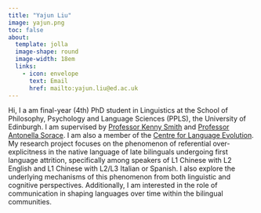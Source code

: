 ```yaml
---
title: "Yajun Liu"
image: yajun.png
toc: false
about: 
  template: jolla
  image-shape: round
  image-width: 18em
  links:
    - icon: envelope
      text: Email
      href: mailto:yajun.liu@ed.ac.uk
---
```


Hi, I a am final-year (4th) PhD student in Linguistics at the School of Philosophy, Psychology and Language Sciences (PPLS), the University of Edinburgh. I am supervised by [Professor Kenny Smith](https://www.ed.ac.uk/profile/kenny-smith) and [Professor Antonella Sorace](https://www.ed.ac.uk/profile/antonella-sorace). I am also a member of the [Centre for Language Evolution](https://cle.ppls.ed.ac.uk/). My research project focuses on the phenomenon of referential over-explicitness in the native language of late bilinguals undergoing first language attrition, specifically among speakers of L1 Chinese with L2 English and L1 Chinese with L2/L3 Italian or Spanish. I also explore the underlying mechanisms of this phenomenon from both linguistic and cognitive perspectives. Additionally, I am interested in the role of communication in shaping languages over time within the bilingual communities.
